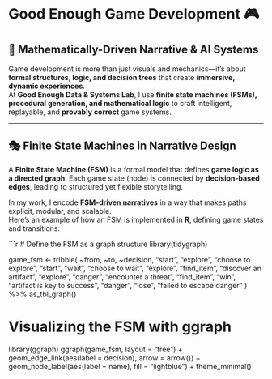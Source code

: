# Good Enough Game Development 🎮

## 🚀 Mathematically-Driven Narrative & AI Systems  

Game development is more than just visuals and mechanics—it's about **formal structures, logic, and decision trees** that create **immersive, dynamic experiences**.  
At **Good Enough Data & Systems Lab**, I use **finite state machines (FSMs), procedural generation, and mathematical logic** to craft intelligent, replayable, and **provably correct** game systems.  

---

## 🎭 Finite State Machines in Narrative Design  

A **Finite State Machine (FSM)** is a formal model that defines **game logic as a directed graph**. Each game state (node) is connected by **decision-based edges**, leading to structured yet flexible storytelling.  

In my work, I encode **FSM-driven narratives** in a way that makes paths explicit, modular, and scalable.  
Here’s an example of how an FSM is implemented in **R**, defining game states and transitions:

```r
# Define the FSM as a graph structure
library(tidygraph)

game_fsm <- tribble(
  ~from, ~to, ~decision,
  "start", "explore", "choose to explore",
  "start", "wait", "choose to wait",
  "explore", "find_item", "discover an artifact",
  "explore", "danger", "encounter a threat",
  "find_item", "win", "artifact is key to success",
  "danger", "lose", "failed to escape danger"
) %>% as_tbl_graph()

# Visualizing the FSM with ggraph
library(ggraph)
ggraph(game_fsm, layout = "tree") +
  geom_edge_link(aes(label = decision), arrow = arrow()) +
  geom_node_label(aes(label = name), fill = "lightblue") +
  theme_minimal()
